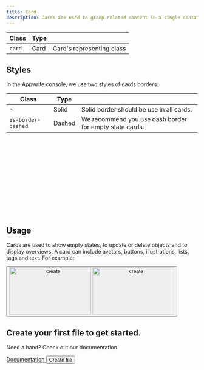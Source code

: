 ```yaml
---
title: Card
description: Cards are used to group related content in a single container. This can include text, images, lists, buttons, and other elements.
---
```


| Class            | Type    |                                                 |
| ---------------- | ------- | ----------------------------------------------- |
| `card`           | Card    | Card's representing class                       |

## Styles

In the Appwrite console, we use two styles of cards borders:

| Class              | Type   |                                                         |
| ------------------ | ------ | ------------------------------------------------------- |
| -                  | Solid  | Solid border should be use in all cards.                |
| `is-border-dashed` | Dashed | We recommend you use dash border for empty state cards. |

<Preview center>
  <article class="card" style="width: 300px; height: 100px;"></article>
  <article
    class="card is-border-dashed"
    style="width: 300px; height: 100px;"
  ></article>
</Preview>

## Usage

Cards are used to show empty states, to update or delete objects and to display overviews. A card can include avatars, buttons, illustrations, lists, tags and text. For example:

<Showcase>
  <article class="card u-grid u-cross-center u-width-full-line common-section">
    <div class="u-flex u-flex-vertical u-cross-center u-gap-24">
      <button type="button" aria-label="create {target}">
        <img
          class="u-only-light"
          src="/empty-light.svg"
          alt="create"
          aria-hidden="true"
          height="124"
          width="215"
        />
        <img
          class="u-only-dark"
          src="/empty-dark.svg"
          alt="create"
          aria-hidden="true"
          height="124"
          width="215"
        />
      </button>
      <div class="u-text-center">
        <h2 class="heading-level-7 u-trim-1">
          Create your first file to get started.
        </h2>
        <p class="body-text-2 u-margin-block-start-4">
          Need a hand? Check out our documentation.
        </p>
      </div>
      <div class="u-flex u-gap-16 u-main-center">
        <a
          disabled="false"
          href="https://appwrite.io/docs/storage#createFile"
          target="_blank"
          rel="noopener noreferrer"
          class="button is-text"
          aria-label="create {target}"
        >
          <span class="text">Documentation</span>
        </a>
        <button class="button is-secondary" type="button">
          <span class="text">Create file</span>
        </button>
      </div>
    </div>
  </article>
</Showcase>
